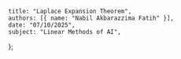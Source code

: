     title: "Laplace Expansion Theorem",
    authors: [{ name: "Nabil Akbarazzima Fatih" }],
    date: "07/10/2025",
    subject: "Linear Methods of AI",
};